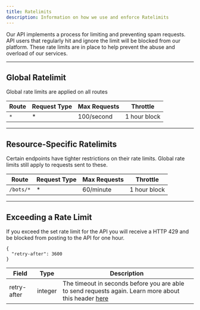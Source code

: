 ```yaml
---
title: Ratelimits
description: Information on how we use and enforce Ratelimits
---
```


Our API implements a process for limiting and preventing spam requests. 
API users that regularly hit and ignore the limit will be blocked from our platform. 
These rate limits are in place to help prevent the abuse and overload of our services.

--- 

## Global Ratelimit

Global rate limits are applied on all routes

| Route | Request Type | Max Requests | Throttle     |
| ----- | ------------ | ------------ | ------------ |
| `*`   | \*           | 100/second   | 1 hour block |

---

## Resource-Specific Ratelimits

Certain endpoints have tighter restrictions on their rate limits. Global rate limits still apply to requests sent to these.

| Route     | Request Type | Max Requests | Throttle     |
| --------- | ------------ | ------------ | ------------ |
| `/bots/*` | \*           | 60/minute    | 1 hour block |

---

## Exceeding a Rate Limit

If you exceed the set rate limit for the API you will receive a HTTP 429 and be blocked from posting to the API for one hour.

```json:title=HTTP%20429
{
  "retry-after": 3600
}
```

| Field       | Type    | Description                                                                                                                                                                   |
| ----------- | ------- | ----------------------------------------------------------------------------------------------------------------------------------------------------------------------------- |
| retry-after | integer | The timeout in seconds before you are able to send requests again. Learn more about this header [here](https://developer.mozilla.org/en-US/docs/Web/HTTP/Headers/Retry-After) |
